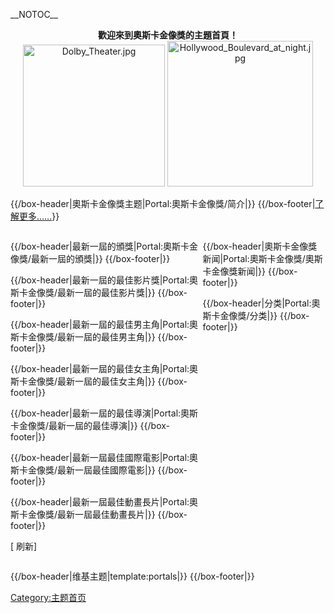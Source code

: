 <!-- 這個主題使用這個語法建立： subst:box portal skeleton| topic={{{topic}}}|  -->
__NOTOC__
<div align="center">
{{browsebar}}
</div>
<div align="center">
<p style="margin: 0 0 0 3%; font-size: 200%; line-height: 1.5;color: #545DB0;">
'''歡迎來到奧斯卡金像獎的主題首頁！'''</br>
[[File:Dolby_Theater.jpg|227px]] [[File:Hollywood_Boulevard_at_night.jpg|233px]]
</p>
</div>
</div>

{{/box-header|奧斯卡金像獎主题|Portal:奧斯卡金像獎/简介|}}
{{Portal:奧斯卡金像獎/简介}}
{{/box-footer|[[奧斯卡金像獎|了解更多……]]}}

<div style="float:left; width:60%;"> <!-- This width add to the the margin below to equal 100%-->

{{/box-header|最新一屆的頒獎|Portal:奧斯卡金像獎/最新一屆的頒獎|}}
{{Portal:奧斯卡金像獎/最新一屆的頒獎}}
{{/box-footer|}}

{{/box-header|最新一屆的最佳影片獎|Portal:奧斯卡金像獎/最新一屆的最佳影片獎|}}
{{Portal:奧斯卡金像獎/最新一屆的最佳影片獎}}
{{/box-footer|}}

{{/box-header|最新一屆的最佳男主角|Portal:奧斯卡金像獎/最新一屆的最佳男主角|}}
{{Portal:奧斯卡金像獎/最新一屆的最佳男主角}}
{{/box-footer|}}

{{/box-header|最新一屆的最佳女主角|Portal:奧斯卡金像獎/最新一屆的最佳女主角|}}
{{Portal:奧斯卡金像獎/最新一屆的最佳女主角}}
{{/box-footer|}}

{{/box-header|最新一屆的最佳導演|Portal:奧斯卡金像獎/最新一屆的最佳導演|}}
{{Portal:奧斯卡金像獎/最新一屆的最佳導演}}
{{/box-footer|}}

{{/box-header|最新一屆最佳國際電影|Portal:奧斯卡金像獎/最新一屆最佳國際電影|}}
{{Portal:奧斯卡金像獎/最新一屆最佳國際電影}}
{{/box-footer|}}

{{/box-header|最新一屆最佳動畫長片|Portal:奧斯卡金像獎/最新一屆最佳動畫長片|}}
{{Portal:奧斯卡金像獎/最新一屆最佳動畫長片}}
{{/box-footer|}}

[{{fullurl:Portal:奧斯卡金像獎|action=purge}} 刷新]

</div>

<div style="float:right; width:39%"> <!-- This margin should be right of the above -->

{{Random portal component|max=7|header=特色条目|footer=更多特色条目…|subpage=特色条目}}

{{/box-header|奧斯卡金像獎新闻|Portal:奧斯卡金像獎/奧斯卡金像獎新闻|}}
{{Portal:奧斯卡金像獎/奧斯卡金像獎新闻}}
{{/box-footer|}}

{{/box-header|分类|Portal:奧斯卡金像獎/分类|}}
{{Portal:奧斯卡金像獎/分类}}
{{/box-footer|}}

</div>

<div style="float:right; width:100%">
{{/box-header|维基主题|template:portals|}}
{{portals}}
{{/box-footer|}}


[[Category:主题首页|Category:主题首页]]